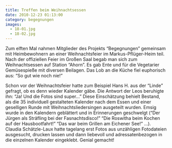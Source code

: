 ```yaml
---
title: Treffen beim Weihnachtsessen
date: 2010-12-23 01:13:00
category: begegnungen
images:
  - 18-01.jpg
  - 18-02.jpg
---
```


Zum elften Mal nahmen Mitglieder des Projekts “Begegnungen” gemeinsam mit Heimbewohnern an einer Weihnachtsfeier im Markus-Pflüger-Heim teil. Nach der offiziellen Feier im Großen Saal begab man sich zum Weihnachtsessen auf Station “Ahorn”. Es gab Ente und für die Vegetarier Gemüsespieße mit diversen Beilagen. Das Lob an die Küche fiel euphorisch aus: “So gut wie noch nie!”

Schon vor der Weihnachtsfeier hatte zum Beispiel Hans H. aus der “Linde” gefragt, ob es denn wieder Kalender gäbe. Die Antwort der Leos beruhigte ihn: “Ja! Und die Fotos sind super…” Diese Einschätzung behielt Bestand, als die 35 individuell gestalteten Kalender nach dem Essen und einer geselligen Runde mit Weihnachtsliedersingen ausgeteilt wurden. Emsig wurde in den Kalendern geblättert und in Erinnerungen geschwelgt (“Der Jürgen als Sträfling bei der Fasnachtsdisco!” “Die Roswitha beim Kochen auf der Hausbootfahrt!” “Das war beim Grillen am Eichener See!” …). Claudia Schätzle-Laux hatte tagelang erst Fotos aus unzähligen Fotodateien ausgesucht, drucken lassen und dann liebevoll und adressatenbezogen in die einzelnen Kalender eingeklebt. Genial gemacht!
